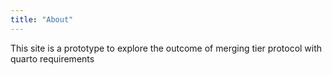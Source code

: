 ```yaml
---
title: "About"
---
```


This site is a prototype to explore the outcome of merging tier protocol with quarto requirements
